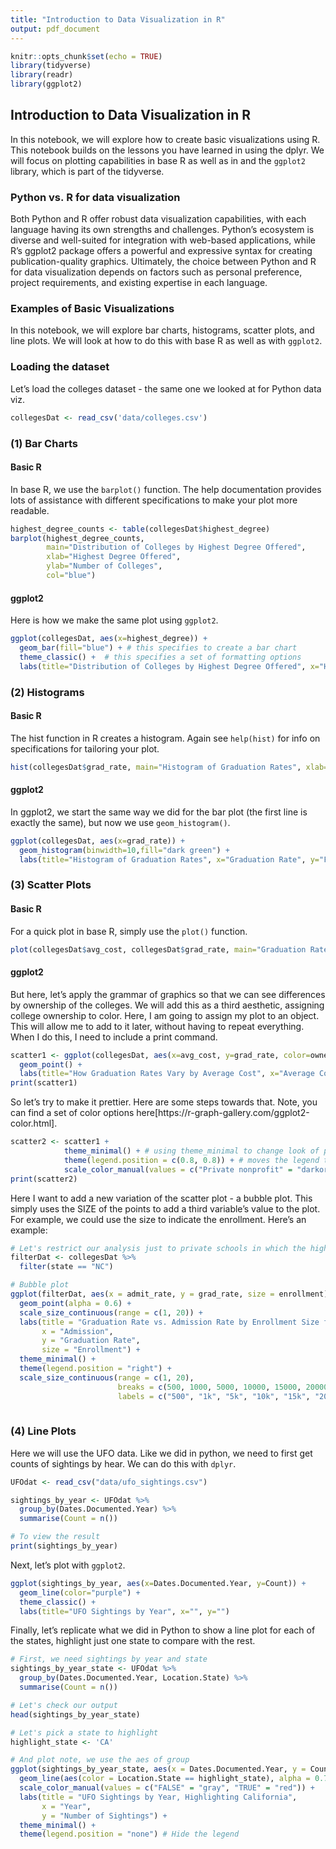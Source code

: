 ```yaml
---
title: "Introduction to Data Visualization in R"
output: pdf_document
---
```


```r
knitr::opts_chunk$set(echo = TRUE)
library(tidyverse)
library(readr)
library(ggplot2)
```

## Introduction to Data Visualization in R

In this notebook, we will explore how to create basic visualizations using R. This notebook builds on the lessons you have learned in using the dplyr. We will focus on plotting capabilities in base R as well as in and the `ggplot2` library, which is part of the tidyverse.

### Python vs. R for data visualization

Both Python and R offer robust data visualization capabilities, with each language having its own strengths and challenges. Python's ecosystem is diverse and well-suited for integration with web-based applications, while R's ggplot2 package offers a powerful and expressive syntax for creating publication-quality graphics. Ultimately, the choice between Python and R for data visualization depends on factors such as personal preference, project requirements, and existing expertise in each language.

### Examples of Basic Visualizations

In this notebook, we will explore bar charts, histograms, scatter plots, and line plots. We will look at how to do this with base R as well as with `ggplot2`. 

### Loading the dataset

Let's load the colleges dataset - the same one we looked at for Python data viz. 

```r
collegesDat <- read_csv('data/colleges.csv')
```

### (1) Bar Charts

#### Basic R

In base R, we use the `barplot()` function. The help documentation provides lots of assistance with different specifications to make your plot more readable. 

```r
highest_degree_counts <- table(collegesDat$highest_degree)
barplot(highest_degree_counts,
        main="Distribution of Colleges by Highest Degree Offered",
        xlab="Highest Degree Offered",
        ylab="Number of Colleges",
        col="blue")
```

#### ggplot2

Here is how we make the same plot using `ggplot2`. 

```r
ggplot(collegesDat, aes(x=highest_degree)) +
  geom_bar(fill="blue") + # this specifies to create a bar chart
  theme_classic() +  # this specifies a set of formatting options 
  labs(title="Distribution of Colleges by Highest Degree Offered", x="Highest Degree Offered", y="Count")
```

### (2) Histograms

#### Basic R

The hist function in R creates a histogram. Again see `help(hist)` for info on specifications for tailoring your plot. 

```r
hist(collegesDat$grad_rate, main="Histogram of Graduation Rates", xlab="Graduation Rate", breaks=10)
```

#### ggplot2

In ggplot2, we start the same way we did for the bar plot (the first line is exactly the same), but now we use `geom_histogram()`. 

```r
ggplot(collegesDat, aes(x=grad_rate)) +
  geom_histogram(binwidth=10,fill="dark green") +
  labs(title="Histogram of Graduation Rates", x="Graduation Rate", y="Frequency")
```


### (3) Scatter Plots

#### Basic R

For a quick plot in base R, simply use the `plot()` function. 

```r
plot(collegesDat$avg_cost, collegesDat$grad_rate, main="Graduation Rates vs. Average Cost", xlab="Average Cost", ylab="Graduation Rate", col="blue")
```

#### ggplot2

But here, let's apply the grammar of graphics so that we can see differences by ownership of the colleges. We will add this as a third aesthetic, assigning college ownership to color. Here, I am going to assign my plot to an object. This will allow me to add to it later, without having to repeat everything. When I do this, I need to include a print command. 

```r
scatter1 <- ggplot(collegesDat, aes(x=avg_cost, y=grad_rate, color=ownership)) +
  geom_point() +
  labs(title="How Graduation Rates Vary by Average Cost", x="Average Cost", y="Graduation Rate")
print(scatter1)
```


So let's try to make it prettier. Here are some steps towards that. Note, you can find a set of color options here[https://r-graph-gallery.com/ggplot2-color.html].

```r
scatter2 <- scatter1 +
            theme_minimal() + # using theme_minimal to change look of plot
            theme(legend.position = c(0.8, 0.8)) + # moves the legend to the upper right
            scale_color_manual(values = c("Private nonprofit" = "darkorchid4", "Prviate for-profit" = "darkseagreen3", "Public" = "darksalmon")) 
print(scatter2)
```
Here I want to add a new variation of the scatter plot - a bubble plot. This simply uses the SIZE of the points to add a third variable's value to the plot. For example, we could use the size to indicate the enrollment. Here's an example: 


```r
# Let's restrict our analysis just to private schools in which the highest degree is a Bachelors degree
filterDat <- collegesDat %>%
  filter(state == "NC") 

# Bubble plot
ggplot(filterDat, aes(x = admit_rate, y = grad_rate, size = enrollment)) +
  geom_point(alpha = 0.6) +
  scale_size_continuous(range = c(1, 20)) +
  labs(title = "Graduation Rate vs. Admission Rate by Enrollment Size for all Colleges in North Carolina",
       x = "Admission",
       y = "Graduation Rate",
       size = "Enrollment") +
  theme_minimal() +
  theme(legend.position = "right") + 
  scale_size_continuous(range = c(1, 20),
                        breaks = c(500, 1000, 5000, 10000, 15000, 20000), # Adjust breaks to suitable enrollment values
                        labels = c("500", "1k", "5k", "10k", "15k", "20k"))  # Label adjustments for readability
  
```

### (4) Line Plots

Here we will use the UFO data. Like we did in python, we need to first get counts of sightings by hear. We can do this with `dplyr`. 

```r
UFOdat <- read_csv("data/ufo_sightings.csv")

sightings_by_year <- UFOdat %>%
  group_by(Dates.Documented.Year) %>%
  summarise(Count = n())

# To view the result
print(sightings_by_year)
```
Next, let's plot with `ggplot2`. 

```r
ggplot(sightings_by_year, aes(x=Dates.Documented.Year, y=Count)) +
  geom_line(color="purple") +
  theme_classic() + 
  labs(title="UFO Sightings by Year", x="", y="")
```

Finally, let's replicate what we did in Python to show a line plot for each of the states, highlight just one state to compare with the rest. 

```r
# First, we need sightings by year and state
sightings_by_year_state <- UFOdat %>%
  group_by(Dates.Documented.Year, Location.State) %>%
  summarise(Count = n())

# Let's check our output
head(sightings_by_year_state)

# Let's pick a state to highlight
highlight_state <- 'CA'

# And plot note, we use the aes of group
ggplot(sightings_by_year_state, aes(x = Dates.Documented.Year, y = Count, group = Location.State)) +
  geom_line(aes(color = Location.State == highlight_state), alpha = 0.7) +
  scale_color_manual(values = c("FALSE" = "gray", "TRUE" = "red")) +
  labs(title = "UFO Sightings by Year, Highlighting California",
       x = "Year",
       y = "Number of Sightings") +
  theme_minimal() +
  theme(legend.position = "none") # Hide the legend


```
